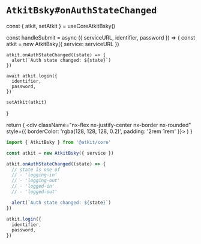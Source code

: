 # `AtkitBsky#onAuthStateChanged`


  const { atkit, setAtkit } = useCoreAtkitBsky()

  const handleSubmit = async ({ serviceURL, identifier, password }) => {
    const atkit = new AtkitBsky({ service: serviceURL })

    atkit.onAuthStateChanged((state) => {
      alert(`Auth state changed: ${state}`)
    })

    await atkit.login({
      identifier,
      password,
    })

    setAtkit(atkit)
  }

  return (
    <div className="nx-flex nx-justify-center nx-border nx-rounded" style={{ borderColor: 'rgba(128, 128, 128, 0.2)', padding: '2rem 1rem' }}>
      <LoginForm onSubmit={handleSubmit} />
    </div>
  )
}

```ts
import { AtkitBsky } from '@atkit/core'

const atkit = new AtkitBsky({ service })

atkit.onAuthStateChanged((state) => {
  // state is one of
  // - 'logging-in'
  // - 'logging-out'
  // - 'logged-in'
  // - 'logged-out'

  alert(`Auth state changed: ${state}`)
})

atkit.login({
  identifier,
  password,
})
```

<LoginExample />
